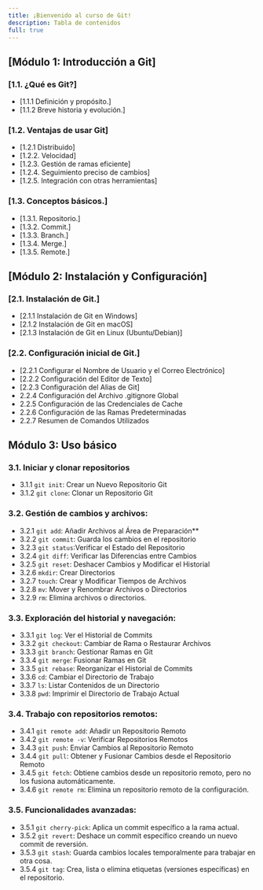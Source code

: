 ```yaml
---
title: ¡Bienvenido al curso de Git! 
description: Tabla de contenidos
full: true
---
```


## [**Módulo 1: Introducción a Git**]

### [**1.1. ¿Qué es Git?**]

- [1.1.1 Definición y propósito.]
- [1.1.2 Breve historia y evolución.]

### [**1.2. Ventajas de usar Git**]

- [1.2.1 Distribuido]
- [1.2.2. Velocidad]
- [1.2.3. Gestión de ramas eficiente]
- [1.2.4. Seguimiento preciso de cambios]
- [1.2.5. Integración con otras herramientas]

### [**1.3. Conceptos básicos.**]

- [1.3.1. Repositorio.]
- [1.3.2. Commit.]
- [1.3.3. Branch.]
- [1.3.4. Merge.]
- [1.3.5. Remote.]

## [**Módulo 2: Instalación y Configuración**]

### [**2.1. Instalación de Git.**]

- [2.1.1 Instalación de Git en Windows]
- [2.1.2 Instalación de Git en macOS]
- [2.1.3 Instalación de Git en Linux (Ubuntu/Debian)]

### [**2.2. Configuración inicial de Git.**]

- [2.2.1 Configurar el Nombre de Usuario y el Correo Electrónico]
- [2.2.2 Configuración del Editor de Texto]
- [2.2.3 Configuración del Alias de Git]
- 2.2.4 Configuración del Archivo .gitignore Global
- 2.2.5 Configuración de las Credenciales de Cache
- 2.2.6 Configuración de las Ramas Predeterminadas
- 2.2.7 Resumen de Comandos Utilizados

## **Módulo 3: Uso básico**

### **3.1. Iniciar y clonar repositorios**

- 3.1.1 `git init`: Crear un Nuevo Repositorio Git
- 3.1.2 `git clone`: Clonar un Repositorio Git

### **3.2. Gestión de cambios y archivos:**

- 3.2.1 `git add`: Añadir Archivos al Área de Preparación**
- 3.2.2 `git commit`: Guarda los cambios en el repositorio
- 3.2.3 `git status`:Verificar el Estado del Repositorio
- 3.2.4 `git diff`: Verificar las Diferencias entre Cambios
- 3.2.5 `git reset`: Deshacer Cambios y Modificar el Historial
- 3.2.6 `mkdir`: Crear Directorios
- 3.2.7 `touch`: Crear y Modificar Tiempos de Archivos
- 3.2.8 `mv`: Mover y Renombrar Archivos o Directorios
- 3.2.9 `rm`: Elimina archivos o directorios.

### **3.3. Exploración del historial y navegación:**

- 3.3.1 `git log`: Ver el Historial de Commits
- 3.3.2 `git checkout`: Cambiar de Rama o Restaurar Archivos
- 3.3.3 `git branch`: Gestionar Ramas en Git
- 3.3.4 `git merge`: Fusionar Ramas en Git
- 3.3.5 `git rebase`: Reorganizar el Historial de Commits
- 3.3.6 `cd`: Cambiar el Directorio de Trabajo
- 3.3.7 `ls`: Listar Contenidos de un Directorio
- 3.3.8 `pwd`: Imprimir el Directorio de Trabajo Actual

### **3.4. Trabajo con repositorios remotos:**

- 3.4.1 `git remote add`: Añadir un Repositorio Remoto
- 3.4.2 `git remote -v`: Verificar Repositorios Remotos
- 3.4.3 `git push`: Enviar Cambios al Repositorio Remoto
- 3.4.4 `git pull`: Obtener y Fusionar Cambios desde el Repositorio Remoto
- 3.4.5 `git fetch`: Obtiene cambios desde un repositorio remoto, pero no los fusiona automáticamente.
- 3.4.6 `git remote rm`: Elimina un repositorio remoto de la configuración.

### **3.5. Funcionalidades avanzadas:**

- 3.5.1 `git cherry-pick`: Aplica un commit específico a la rama actual.
- 3.5.2 `git revert`: Deshace un commit específico creando un nuevo commit de reversión.
- 3.5.3 `git stash`: Guarda cambios locales temporalmente para trabajar en otra cosa.
- 3.5.4 `git tag`: Crea, lista o elimina etiquetas (versiones específicas) en el repositorio.